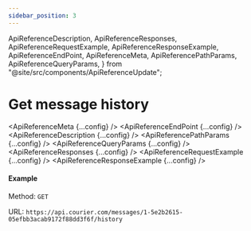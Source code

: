 ```yaml
---
sidebar_position: 3
---
```


  ApiReferenceDescription,
  ApiReferenceResponses,
  ApiReferenceRequestExample,
  ApiReferenceResponseExample,
  ApiReferenceEndPoint,
  ApiReferenceMeta,
  ApiReferencePathParams,
  ApiReferenceQueryParams,
} from "@site/src/components/ApiReferenceUpdate";

# Get message history

<ApiReferenceMeta {...config} />
<ApiReferenceEndPoint {...config} />
<ApiReferenceDescription {...config} />
<ApiReferencePathParams {...config} />
<ApiReferenceQueryParams {...config} />
<ApiReferenceResponses {...config} />
<ApiReferenceRequestExample {...config} />
<ApiReferenceResponseExample {...config} />

#### Example

Method: `GET`

URL: `https://api.courier.com/messages/1-5e2b2615-05efbb3acab9172f88dd3f6f/history`
